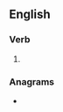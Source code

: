 ==English==

===Verb===
{{head|en|verb form}}

# {{present participle of|overthrow|lang=en|nocat=1}}

===Anagrams===
* {{anagrams|en|a=eghinoorrtvw|throwing over}}